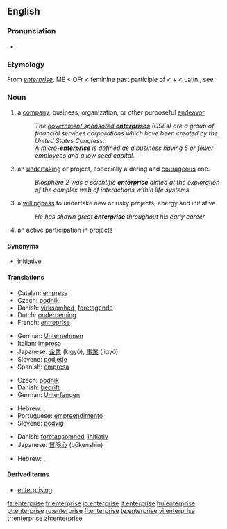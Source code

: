 {{see|Enterprise}}
{{wikipedia}}
==English==

===Pronunciation===
*{{audio|en-us-enterprise.ogg|Audio (US)}}

===Etymology===
From {{MF.}} ''[[entreprise|enterprise]]''.
ME < OFr {{term|entreprise}} < feminine past participle of {{term|entreprendre||to undertake}} < {{term|entre||in between}} + {{term|prendre}} < Latin {{term|prehendere}}, see {{term|prehensile}}

===Noun===
{{en-noun}}

# a [[company]], business, organization, or other purposeful [[endeavor]]
#: ''The [[wikipedia:government sponsored enterprises|government sponsored '''enterprises''']] (GSEs) are a group of financial services corporations which have been created by the United States Congress.''
#: ''A micro-'''enterprise''' is defined as a business having 5 or fewer employees and a low seed capital.''
# an [[undertaking]] or project, especially a daring and [[courageous]] one.
#: ''Biosphere 2 was a scientific '''enterprise''' aimed at the exploration of the complex web of interactions within life systems.''
# a [[willingness]] to undertake new or risky projects; energy and initiative 
#: ''He has shown great '''enterprise''' throughout his early career.''
# an active participation in projects

====Synonyms====
* [[initiative]]

====Translations====
{{trans-top|Company, business, organization, or endeavor}}
*Catalan: [[empresa]] {{f}}
*Czech: [[podnik]] {{m}}
*Danish: [[virksomhed]], [[foretagende]]
*Dutch: [[onderneming]] {{f}}
*French: [[entreprise]] {{f}}
{{trans-mid}}
*German: [[Unternehmen]] {{n}}
*Italian: [[impresa]] {{f}}
*Japanese: [[企業]] (kigyō), [[事業]] (jigyō)
*Slovene: [[podjetje]] {{n}}
*Spanish: [[empresa]] {{f}}
{{trans-bottom}}

{{trans-top|Undertaking, especially a daring and courageous one}}
*Czech: [[podnik]] {{m}}
*Danish: [[bedrift]]
*German: [[Unterfangen]] {{n}}
{{trans-mid}}
*Hebrew: {{he-translation|מבצע|mivtsa}}, {{he-translation|יזמה|yozma}}
*Portuguese: [[empreendimento]]
*Slovene: [[podvig]] {{m}}
{{trans-bottom}}

{{trans-top|Willingness to undertake projects, energy and initiative}}
*Danish: [[foretagsomhed]], [[initiativ]]
*Japanese: [[冒険心]] (bōkenshin)
{{trans-mid}}
*Hebrew: {{he-translation|יזמות|yazamut}}, {{he-translation|יזמה|yozma}}
{{trans-bottom}}

====Derived terms====
*[[enterprising]]

[[fa:enterprise]]
[[fr:enterprise]]
[[io:enterprise]]
[[it:enterprise]]
[[hu:enterprise]]
[[pt:enterprise]]
[[ru:enterprise]]
[[fi:enterprise]]
[[te:enterprise]]
[[vi:enterprise]]
[[tr:enterprise]]
[[zh:enterprise]]